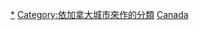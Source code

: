 {{Commonscat|People of Canada by city}}

[[Category:加拿大人|*]]
[[Category:依加拿大城市來作的分類|Category:依加拿大城市來作的分類]]
[[Category:各國各城市人物|Canada]]